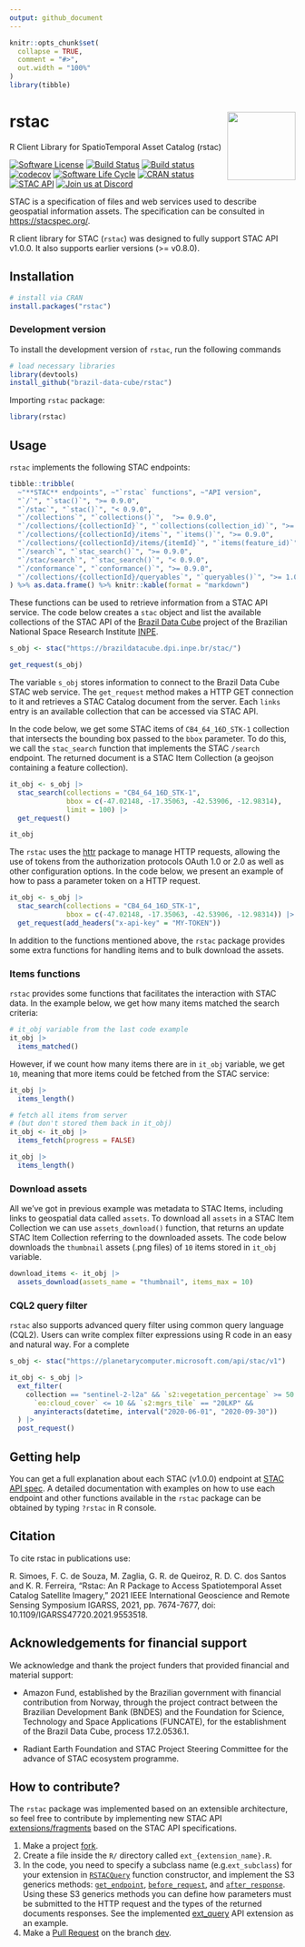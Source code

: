 ```yaml
---
output: github_document
---
```


<!-- README.md is generated from README.Rmd. Please edit that file -->


```r
knitr::opts_chunk$set(
  collapse = TRUE,
  comment = "#>",
  out.width = "100%"
)
library(tibble)
```

# rstac <img src="inst/extdata/img/logo.png" align="right" width="120"/>
R Client Library for SpatioTemporal Asset Catalog (rstac)


<!-- badges: start -->
[![Software License](https://img.shields.io/badge/license-MIT-green)](https://github.com/brazil-data-cube/rstac/blob/master/LICENSE)
<!-- [![Build Status](https://drone.dpi.inpe.br/api/badges/brazil-data-cube/rstac/status.svg)](https://drone.dpi.inpe.br/brazil-data-cube/rstac) -->
[![Build Status](https://cloud.drone.io/api/badges/OldLipe/rstac/status.svg)](https://cloud.drone.io/OldLipe/rstac)
[![Build status](https://ci.appveyor.com/api/projects/status/73w7h6u46l1587jj?svg=true)](https://ci.appveyor.com/project/OldLipe/rstac)
[![codecov](https://codecov.io/gh/brazil-data-cube/rstac/branch/master/graph/badge.svg?token=ILQLPW19UT)](https://app.codecov.io/gh/brazil-data-cube/rstac)
[![Software Life Cycle](https://img.shields.io/badge/lifecycle-stable-brightgreen.svg)](https://lifecycle.r-lib.org/articles/stages.html)
[![CRAN status](https://www.r-pkg.org/badges/version/rstac)](https://cran.r-project.org/package=rstac)
[![STAC API](https://img.shields.io/badge/STAC%20API-v1.0.0-informational)](https://github.com/radiantearth/stac-api-spec)
[![Join us at Discord](https://img.shields.io/discord/689541907621085198?logo=discord&logoColor=ffffff&color=7389D8)](https://discord.com/channels/689541907621085198#)
<!-- badges: end -->

STAC is a specification of files and web services used to describe geospatial 
information assets. The specification can be consulted in [https://stacspec.org/](https://stacspec.org/).

R client library for STAC (`rstac`) was designed to fully support STAC API v1.0.0.
It also supports earlier versions (>= v0.8.0).

## Installation

```R
# install via CRAN 
install.packages("rstac")
```

### Development version

To install the development version of `rstac`, run the following commands

```R
# load necessary libraries
library(devtools)
install_github("brazil-data-cube/rstac")
```

Importing `rstac` package:

```r
library(rstac)
```


## Usage

`rstac` implements the following STAC endpoints:


```R

tibble::tribble(
  ~"**STAC** endpoints", ~"`rstac` functions", ~"API version",
  "`/`", "`stac()`", ">= 0.9.0",
  "`/stac`", "`stac()`", "< 0.9.0",
  "`/collections`", "`collections()`",  ">= 0.9.0",
  "`/collections/{collectionId}`", "`collections(collection_id)`", ">= 0.9.0",
  "`/collections/{collectionId}/items`", "`items()`", ">= 0.9.0",
  "`/collections/{collectionId}/items/{itemId}`", "`items(feature_id)`", ">= 0.9.0",
  "`/search`", "`stac_search()`", ">= 0.9.0",
  "`/stac/search`", "`stac_search()`", "< 0.9.0",
  "`/conformance`", "`conformance()`", ">= 0.9.0",
  "`/collections/{collectionId}/queryables`", "`queryables()`", ">= 1.0.0"
) %>% as.data.frame() %>% knitr::kable(format = "markdown")
```

These functions can be used to retrieve information from a STAC API service.
The code below creates a `stac` object and list the available collections of 
the STAC API of the [Brazil Data Cube](http://brazildatacube.org/) project of 
the Brazilian National Space Research Institute [INPE](http://www.inpe.br/).

```R
s_obj <- stac("https://brazildatacube.dpi.inpe.br/stac/")

get_request(s_obj)
```

The variable `s_obj` stores information to connect to the Brazil Data 
Cube STAC web service. The `get_request` method makes a HTTP GET connection
to it and retrieves a STAC Catalog document from the server. Each `links` 
entry is an available collection that can be accessed via STAC API.

In the code below, we get some STAC items of `CB4_64_16D_STK-1` collection that
intersects the bounding box passed to the `bbox` parameter. To do this, we
call the `stac_search` function that implements the STAC `/search` 
endpoint. The returned document is a STAC Item Collection (a geojson 
containing a feature collection).

```R

it_obj <- s_obj |>
  stac_search(collections = "CB4_64_16D_STK-1",
              bbox = c(-47.02148, -17.35063, -42.53906, -12.98314),
              limit = 100) |> 
  get_request()

it_obj
```

The `rstac` uses the [httr](https://github.com/r-lib/httr) package to manage 
HTTP requests, allowing the use of tokens from the authorization protocols OAuth
1.0 or 2.0 as well as other configuration options. In the code below, we present
an example of how to pass a parameter token on a HTTP request.

```R
it_obj <- s_obj |>
  stac_search(collections = "CB4_64_16D_STK-1",
              bbox = c(-47.02148, -17.35063, -42.53906, -12.98314)) |>
  get_request(add_headers("x-api-key" = "MY-TOKEN"))
```

In addition to the functions mentioned above, the `rstac` package provides some 
extra functions for handling items and to bulk download the assets.

### Items functions

`rstac` provides some functions that facilitates the interaction with STAC data.
In the example below, we get how many items matched the search criteria:

```R
# it_obj variable from the last code example
it_obj |> 
  items_matched()
```

However, if we count how many items there are in `it_obj` variable, we get `10`,
meaning that more items could be fetched from the STAC service:

```R
it_obj |> 
  items_length()
```


```R
# fetch all items from server 
# (but don't stored them back in it_obj)
it_obj <- it_obj |> 
  items_fetch(progress = FALSE) 

it_obj |>
  items_length()
```

### Download assets

All we've got in previous example was metadata to STAC Items, including
links to geospatial data called `assets`. To download all `assets` in a
STAC Item Collection we can use `assets_download()` function, that returns
an update STAC Item Collection referring to the downloaded assets. The code
below downloads the `thumbnail` assets (.png files) of `10` items stored in
`it_obj` variable.

```R
download_items <- it_obj |>
  assets_download(assets_name = "thumbnail", items_max = 10)
```

### CQL2 query filter

`rstac` also supports advanced query filter using common query language (CQL2).
Users can write complex filter expressions using R code in an easy and 
natural way. For a complete 

```R
s_obj <- stac("https://planetarycomputer.microsoft.com/api/stac/v1")

it_obj <- s_obj |> 
  ext_filter(
    collection == "sentinel-2-l2a" && `s2:vegetation_percentage` >= 50 &&
      `eo:cloud_cover` <= 10 && `s2:mgrs_tile` == "20LKP" && 
      anyinteracts(datetime, interval("2020-06-01", "2020-09-30"))
  ) |>
  post_request()
```

## Getting help

You can get a full explanation about each STAC (v1.0.0) endpoint at [STAC API spec](https://github.com/radiantearth/stac-api-spec/tree/master/ogcapi-features). A detailed
documentation with examples on how to use each endpoint and other functions
available in the `rstac` package can be obtained by typing `?rstac` in R 
console.

## Citation

To cite rstac in publications use:

R. Simoes, F. C. de Souza, M. Zaglia, G. R. de Queiroz, R. D. C. dos Santos
and K. R. Ferreira, "Rstac: An R Package to Access Spatiotemporal Asset
Catalog Satellite Imagery," 2021 IEEE International Geoscience and Remote
Sensing Symposium IGARSS, 2021, pp. 7674-7677, doi:
10.1109/IGARSS47720.2021.9553518.

## Acknowledgements for financial support

We acknowledge and thank the project funders that provided financial and material support:

- Amazon Fund, established by the Brazilian government with financial contribution from Norway, through the project contract between the Brazilian Development Bank (BNDES) and the Foundation for Science, Technology and Space Applications (FUNCATE), for the establishment of the Brazil Data Cube, process 17.2.0536.1.

- Radiant Earth Foundation and STAC Project Steering Committee for the advance of STAC ecosystem programme.

## How to contribute?

The `rstac` package was implemented based on an extensible architecture, so 
feel free to contribute by implementing new STAC API 
[extensions/fragments](https://github.com/radiantearth/stac-api-spec/tree/master/fragments) 
based on the STAC API specifications.

1. Make a project
[fork](https://docs.github.com/en/github/getting-started-with-github/fork-a-repo).
2. Create a file inside the `R/` directory called `ext_{extension_name}.R`.
3. In the code, you need to specify a subclass name (e.g.`ext_subclass`) for 
your extension in [`RSTACQuery`](https://github.com/OldLipe/rstac/blob/49370251033cca26c6da5b1a38f6d4fa4a83bb96/R/documents.R#L33-L40) function constructor, and implement the S3 generics methods: [`get_endpoint`](https://github.com/OldLipe/rstac/blob/49370251033cca26c6da5b1a38f6d4fa4a83bb96/R/extensions.R#L87-L90), 
[`before_request`](https://github.com/OldLipe/rstac/blob/49370251033cca26c6da5b1a38f6d4fa4a83bb96/R/extensions.R#L93-L96), and [`after_response`](https://github.com/OldLipe/rstac/blob/49370251033cca26c6da5b1a38f6d4fa4a83bb96/R/extensions.R#L99-L102). Using these S3 generics methods you 
can define how parameters must be submitted to the HTTP request and the types 
of the returned documents responses. See the implemented [ext_query](https://github.com/brazil-data-cube/rstac/blob/master/R/ext_query.R) 
API extension as an example.  
4. Make a [Pull Request](https://docs.github.com/en/github/collaborating-with-issues-and-pull-requests/creating-a-pull-request) on the branch [dev](https://github.com/OldLipe/rstac/tree/dev).
